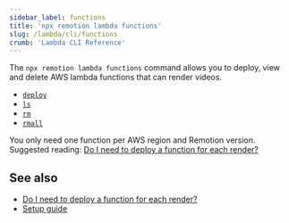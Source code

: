 ```yaml
---
sidebar_label: functions
title: 'npx remotion lambda functions'
slug: /lambda/cli/functions
crumb: 'Lambda CLI Reference'
---
```


The `npx remotion lambda functions` command allows you to deploy, view and delete AWS lambda functions that can render videos.

- [`deploy`](/docs/lambda/cli/functions/deploy)
- [`ls`](/docs/lambda/cli/functions/ls)
- [`rm`](/docs/lambda/cli/functions/rm)
- [`rmall`](/docs/lambda/cli/functions/rmall)

You only need one function per AWS region and Remotion version. Suggested reading: [Do I need to deploy a function for each render?](/docs/lambda/faq#do-i-need-to-deploy-a-function-for-each-render)

## See also

- [Do I need to deploy a function for each render?](/docs/lambda/faq#do-i-need-to-deploy-a-function-for-each-render)
- [Setup guide](/docs/lambda/setup)